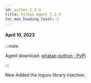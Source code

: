 ```yaml
---
id: python-1_3_4
title: Python Agent 1.3.4
toc_max_heading_level: 2
---
```



#### April 10, 2023

:::note

Agent download: [whatap-python · PyPI](https://pypi.org/project/whatap-python/1.3.4/)

:::

<p><Status>New</Status> Added the loguru library injection.</p>
